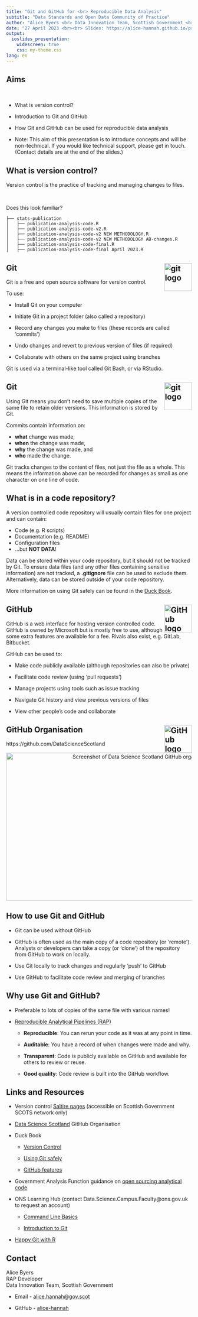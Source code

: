```yaml
---
title: "Git and GitHub for <br> Reproducible Data Analysis"
subtitle: "Data Standards and Open Data Community of Practice"
author: "Alice Byers <br> Data Innovation Team, Scottish Government <br>"
date: "27 April 2023 <br><br> Slides: https://alice-hannah.github.io/presentations-and-blogs/2023-04-27_git-github-intro/slides.html"
output:
  ioslides_presentation:
    widescreen: true
    css: my-theme.css
lang: en
---
```


## Aims

<br>

* What is version control?

* Introduction to Git and GitHub

* How Git and GitHub can be used for reproducible data analysis

* Note: This aim of this presentation is to introduce concepts and will be non-technical. If you would like technical support, please get in touch. (Contact details are at the end of the slides.)


## What is version control?

Version control is the practice of tracking and managing changes to files. 

<br>

Does this look familiar?

```
├── stats-publication
│   ├── publication-analysis-code.R
│   ├── publication-analysis-code-v2.R
│   ├── publication-analysis-code-v2 NEW METHODOLOGY.R
│   ├── publication-analysis-code-v2 NEW METHODOLOGY AB-changes.R
│   ├── publication-analysis-code-final.R
│   ├── publication-analysis-code-final April 2023.R
```


## Git <a href="https://git-scm.com/"><img src="images/git.svg" alt="git logo" align="right" height="75"/></a>

Git is a free and open source software for version control. 

To use:

* Install Git on your computer

* Initiate Git in a project folder (also called a repository)

* Record any changes you make to files (these records are called 'commits')

* Undo changes and revert to previous version of files (if required)

* Collaborate with others on the same project using branches 

Git is used via a terminal-like tool called Git Bash, or via RStudio.


## Git <a href="https://git-scm.com/"><img src="images/git.svg" alt="git logo" align="right" height="75"/></a>

Using Git means you don't need to save multiple copies of the same file to retain older versions. This information is stored by Git. 

Commits contain information on:

* **what** change was made,
* **when** the change was made,
* **why** the change was made, and
* **who** made the change.

Git tracks changes to the content of files, not just the file as a whole. This means the information above can be recorded for changes as small as one character on one line of code.


## What is in a code repository?

A version controlled code repository will usually contain files for one project and can contain:

* Code (e.g. R scripts)
* Documentation (e.g. README)
* Configuration files
* ...but **NOT DATA**!


Data can be stored within your code repository, but it should not be tracked by Git. To ensure data files (and any other files containing sensitive information) are not tracked, a **.gitignore** file can be used to exclude them. Alternatively, data can be stored outside of your code repository.

More information on using Git safely can be found in the [Duck Book](https://best-practice-and-impact.github.io/qa-of-code-guidance/version_control.html#avoid-commiting-sensitive-information-to-git-repositories).


## GitHub <a href="https://github.com/"><img src="images/github.svg" alt="GitHub logo" align="right" height="75"/></a>

GitHub is a web interface for hosting version controlled code. GitHub is owned by Microsoft but is mostly free to use, although some extra features are available for a fee. Rivals also exist, e.g. GitLab, Bitbucket.

GitHub can be used to:

* Make code publicly available (although repositories can also be private)

* Facilitate code review (using 'pull requests')

* Manage projects using tools such as issue tracking

* Navigate Git history and view previous versions of files

* View other people's code and collaborate


## GitHub Organisation <a href="https://github.com/"><img src="images/github.svg" alt="GitHub logo" align="right" height="75"/></a>

https://github.com/DataScienceScotland

<div style="text-align: center;"><img src="images/data-science-scotland.png" alt="Screenshot of Data Science Scotland GitHub organisation homepage" align="middle" height="400" width="800"/></div>


## How to use Git and GitHub

* Git can be used without GitHub

* GitHub is often used as the main copy of a code repository (or 'remote'). Analysts or developers can take a copy (or 'clone') of the repository from GitHub to work on locally.

* Use Git locally to track changes and regularly 'push' to GitHub

* Use GitHub to facilitate code review and merging of branches


## Why use Git and GitHub?

* Preferable to lots of copies of the same file with various names!

* [Reproducible Analytical Pipelines (RAP)](https://analysisfunction.civilservice.gov.uk/support/reproducible-analytical-pipelines/)

   * **Reproducible**: You can rerun your code as it was at any point in time.
   
   * **Auditable**: You have a record of when changes were made and why.
   
   * **Transparent**: Code is publicly available on GitHub and available for others to review or reuse.
   
   * **Good quality**: Code review is built into the GitHub workflow.


## Links and Resources {.smaller}

* Version control [Saltire pages](https://scotsconnect.sharepoint.com/sites/StatisticsGroup-Org-SG/SitePages/Version-Control.aspx) (accessible on Scottish Government SCOTS network only)

* [Data Science Scotland](https://github.com/DataScienceScotland) GitHub Organisation

* Duck Book

   * [Version Control](https://best-practice-and-impact.github.io/qa-of-code-guidance/version_control.html)
   
   * [Using Git safely](https://best-practice-and-impact.github.io/qa-of-code-guidance/version_control.html#avoid-commiting-sensitive-information-to-git-repositories)
   
   * [GitHub features](https://best-practice-and-impact.github.io/qa-of-code-guidance/version_control.html#github)
   
* Government Analysis Function guidance on [open sourcing analytical code](https://analysisfunction.civilservice.gov.uk/policy-store/open-sourcing-analytical-code/)

* ONS Learning Hub (contact Data.Science.Campus.Faculty@ons.gov.uk to request an account)
   
   * [Command Line Basics](https://gss.civilservice.gov.uk/training/command-line-basics/)
   
   * [Introduction to Git](https://analysisfunction.civilservice.gov.uk/training/introduction-to-git/)

* [Happy Git with R](https://happygitwithr.com/)

## Contact

Alice Byers <br>
RAP Developer <br>
Data Innovation Team, Scottish Government

* Email - [alice.hannah@gov.scot](mailto:alice.hannah@gov.scot)

* GitHub - [alice-hannah](https://github.com/alice-hannah)
